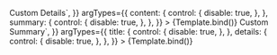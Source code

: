 
<Meta
	title="Components/Accordion/Slots"
	args={defaultArgs}
	argTypes={argTypes}
/>

<Canvas>
	<Story
		name="Default"
		play={defaultTest}
		args={{
			default: `<strong data-testId="slot" class="font-bold text-brand-darken-1">Custom Details</strong>`,
		}}
		argTypes={{
			content: {
				control: {
					disable: true,
				},
			},
			summary: {
				control: {
					disable: true,
				},
			},
		}}
	>
		{Template.bind()}
	</Story>
</Canvas>

<Canvas>
	<Story
		name="Summary"
		play={defaultTest}
		args={{
			summary: `<strong data-testId="slot" class="font-bold text-brand-darken-1">Custom Summary</strong>`,
		}}
		argTypes={{
			title: {
				control: {
					disable: true,
				},
			},
			details: {
				control: {
					disable: true,
				},
			},
		}}
	>
		{Template.bind()}
	</Story>
</Canvas>
